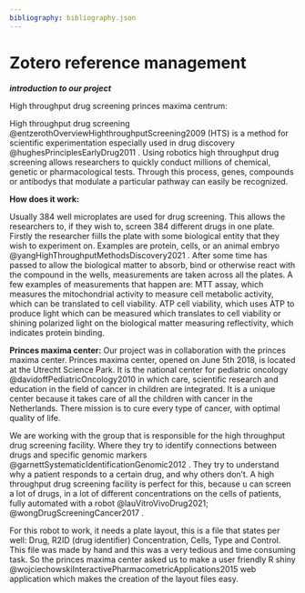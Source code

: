```yaml
---
bibliography: bibliography.json
---
```




# Zotero reference management

***introduction to our project***

High throughput drug screening princes maxima centrum:

High throughput drug screening @entzerothOverviewHighthroughputScreening2009 (HTS) is a method for scientific experimentation especially used in drug discovery @hughesPrinciplesEarlyDrug2011 . Using robotics high throughput drug screening allows researchers to quickly conduct millions of chemical, genetic or pharmacological tests. Through this process, genes, compounds or antibodys that modulate a particular pathway can easily be recognized.

**How does it work:**

Usually 384 well microplates are used for drug screening. This allows the researchers to, if they wish to, screen 384 different drugs in one plate. Firstly the researcher fiills the plate with some biological entity that they wish to experiment on. Examples are protein, cells, or an animal embryo @yangHighThroughputMethodsDiscovery2021 . After some time has passed to allow the biological matter to absorb, bind or otherwise react with the compound in the wells, measurements are taken across all the plates. A few examples of measurements that happen are: MTT assay, which measures the mitochondrial activity to measure cell metabolic activity, which can be translated to cell viability.  ATP cell viability, which uses ATP to produce light which can be measured which translates to cell viability or shining polarized light on the biological matter measuring reflectivity, which indicates protein binding.

**Princes maxima center:**
Our project was in collaboration with the princes maxima center. Princes maxima center, opened on June 5th 2018, is located at the Utrecht Science Park. It is the national center for pediatric oncology @davidoffPediatricOncology2010 in which care, scientific research and education in the field of cancer in children are integrated. It is a unique center because it takes care of all the children with cancer in the Netherlands. There mission is to cure every type of cancer, with optimal quality of life. 

We are working with the group that is responsible for the high throughput drug screening facility. Where they try to identify connections between drugs and specific genomic markers @garnettSystematicIdentificationGenomic2012 . They try to understand why a patient responds to a certain drug, and why others don’t. A high throughput drug screening facility is perfect for this, because u can screen a lot of drugs, in a lot of different concentrations on the cells of patients, fully automated with a robot @lauVitroVivoDrug2021; @wongDrugScreeningCancer2017 . 

For this robot to work, it needs a plate layout, this is a file that states per well: Drug, R2ID (drug identifier) Concentration, Cells, Type and Control. This file was made by hand and this was a very tedious and time consuming  task. So the princes maxima center asked us to make a user friendly R shiny @wojciechowskiInteractivePharmacometricApplications2015 web application which makes the creation of the layout files easy. 

<div id="refs"></div>

